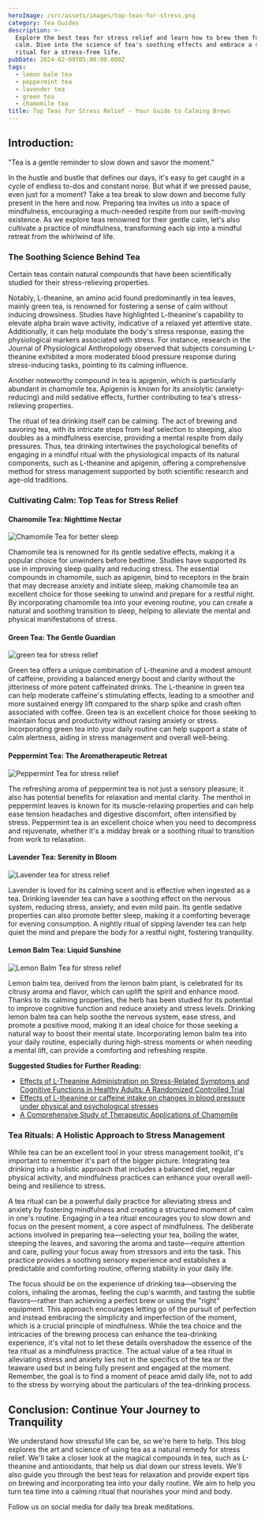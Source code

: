 ```yaml
---
heroImage: /src/assets/images/top-teas-for-stress.png
category: Tea Guides
description: >-
  Explore the best teas for stress relief and learn how to brew them for maximum
  calm. Dive into the science of tea's soothing effects and embrace a serene tea
  ritual for a stress-free life.
pubDate: 2024-02-09T05:00:00.000Z
tags:
  - lemon balm tea
  - peppermint tea
  - lavender tea
  - green tea
  - chamomile tea
title: Top Teas for Stress Relief - Your Guide to Calming Brews
---
```


## Introduction:

"Tea is a gentle reminder to slow down and savor the moment."

In the hustle and bustle that defines our days, it's easy to get caught in a cycle of endless to-dos and constant noise. But what if we pressed pause, even just for a moment? Take a tea break to slow down and become fully present in the here and now. Preparing tea invites us into a space of mindfulness, encouraging a much-needed respite from our swift-moving existence. As we explore teas renowned for their gentle calm, let's also cultivate a practice of mindfulness, transforming each sip into a mindful retreat from the whirlwind of life.

### The Soothing Science Behind Tea

Certain teas contain natural compounds that have been scientifically studied for their stress-relieving properties.

Notably, L-theanine, an amino acid found predominantly in tea leaves, mainly green tea, is renowned for fostering a sense of calm without inducing drowsiness. Studies have highlighted L-theanine's capability to elevate alpha brain wave activity, indicative of a relaxed yet attentive state. Additionally, it can help modulate the body's stress response, easing the physiological markers associated with stress. For instance, research in the Journal of Physiological Anthropology observed that subjects consuming L-theanine exhibited a more moderated blood pressure response during stress-inducing tasks, pointing to its calming influence.

Another noteworthy compound in tea is apigenin, which is particularly abundant in chamomile tea. Apigenin is known for its anxiolytic (anxiety-reducing) and mild sedative effects, further contributing to tea's stress-relieving properties.

The ritual of tea drinking itself can be calming. The act of brewing and savoring tea, with its intricate steps from leaf selection to steeping, also doubles as a mindfulness exercise, providing a mental respite from daily pressures. Thus, tea drinking intertwines the psychological benefits of engaging in a mindful ritual with the physiological impacts of its natural components, such as L-theanine and apigenin, offering a comprehensive method for stress management supported by both scientific research and age-old traditions.

### Cultivating Calm: Top Teas for Stress Relief

#### Chamomile Tea: Nighttime Nectar

![Chamomile Tea for better sleep](/src/assets/images/stress-tea-1.png)

Chamomile tea is renowned for its gentle sedative effects, making it a popular choice for unwinders before bedtime. Studies have supported its use in improving sleep quality and reducing stress. The essential compounds in chamomile, such as apigenin, bind to receptors in the brain that may decrease anxiety and initiate sleep, making chamomile tea an excellent choice for those seeking to unwind and prepare for a restful night. By incorporating chamomile tea into your evening routine, you can create a natural and soothing transition to sleep, helping to alleviate the mental and physical manifestations of stress.

#### Green Tea: The Gentle Guardian

![green tea for stress relief](/src/assets/images/stress-tea-2.png)

Green tea offers a unique combination of L-theanine and a modest amount of caffeine, providing a balanced energy boost and clarity without the jitteriness of more potent caffeinated drinks. The L-theanine in green tea can help moderate caffeine's stimulating effects, leading to a smoother and more sustained energy lift compared to the sharp spike and crash often associated with coffee. Green tea is an excellent choice for those seeking to maintain focus and productivity without raising anxiety or stress. Incorporating green tea into your daily routine can help support a state of calm alertness, aiding in stress management and overall well-being.

#### Peppermint Tea: The Aromatherapeutic Retreat

![Peppermint Tea for stress relief](/src/assets/images/stress-tea-3.png)

The refreshing aroma of peppermint tea is not just a sensory pleasure; it also has potential benefits for relaxation and mental clarity. The menthol in peppermint leaves is known for its muscle-relaxing properties and can help ease tension headaches and digestive discomfort, often intensified by stress. Peppermint tea is an excellent choice when you need to decompress and rejuvenate, whether it's a midday break or a soothing ritual to transition from work to relaxation.

#### Lavender Tea: Serenity in Bloom

![Lavender tea for stress relief](/src/assets/images/stress-tea-4.png)

Lavender is loved for its calming scent and is effective when ingested as a tea. Drinking lavender tea can have a soothing effect on the nervous system, reducing stress, anxiety, and even mild pain. Its gentle sedative properties can also promote better sleep, making it a comforting beverage for evening consumption. A nightly ritual of sipping lavender tea can help quiet the mind and prepare the body for a restful night, fostering tranquility.

#### Lemon Balm Tea: Liquid Sunshine

![Lemon Balm Tea for stress relief](/src/assets/images/stress-tea-5.png)

Lemon balm tea, derived from the lemon balm plant, is celebrated for its citrusy aroma and flavor, which can uplift the spirit and enhance mood. Thanks to its calming properties, the herb has been studied for its potential to improve cognitive function and reduce anxiety and stress levels. Drinking lemon balm tea can help soothe the nervous system, ease stress, and promote a positive mood, making it an ideal choice for those seeking a natural way to boost their mental state. Incorporating lemon balm tea into your daily routine, especially during high-stress moments or when needing a mental lift, can provide a comforting and refreshing respite.

**Suggested Studies for Further Reading:**

- [Effects of L-Theanine Administration on Stress-Related Symptoms and Cognitive Functions in Healthy Adults: A Randomized Controlled Trial](https://www.ncbi.nlm.nih.gov/pmc/articles/PMC6836118/)
- [Effects of L-theanine or caffeine intake on changes in blood pressure under physical and psychological stresses](https://jphysiolanthropol.biomedcentral.com/articles/10.1186/1880-6805-31-28)
- [A Comprehensive Study of Therapeutic Applications of Chamomile](https://www.ncbi.nlm.nih.gov/pmc/articles/PMC9611340/)

### Tea Rituals: A Holistic Approach to Stress Management

While tea can be an excellent tool in your stress management toolkit, it's important to remember it's part of the bigger picture. Integrating tea drinking into a holistic approach that includes a balanced diet, regular physical activity, and mindfulness practices can enhance your overall well-being and resilience to stress.

A tea ritual can be a powerful daily practice for alleviating stress and anxiety by fostering mindfulness and creating a structured moment of calm in one's routine. Engaging in a tea ritual encourages you to slow down and focus on the present moment, a core aspect of mindfulness. The deliberate actions involved in preparing tea—selecting your tea, boiling the water, steeping the leaves, and savoring the aroma and taste—require attention and care, pulling your focus away from stressors and into the task. This practice provides a soothing sensory experience and establishes a predictable and comforting routine, offering stability in your daily life.

The focus should be on the experience of drinking tea—observing the colors, inhaling the aromas, feeling the cup's warmth, and tasting the subtle flavors—rather than achieving a perfect brew or using the "right" equipment. This approach encourages letting go of the pursuit of perfection and instead embracing the simplicity and imperfection of the moment, which is a crucial principle of mindfulness. While the tea choice and the intricacies of the brewing process can enhance the tea-drinking experience, it's vital not to let these details overshadow the essence of the tea ritual as a mindfulness practice. The actual value of a tea ritual in alleviating stress and anxiety lies not in the specifics of the tea or the teaware used but in being fully present and engaged at the moment. Remember, the goal is to find a moment of peace amid daily life, not to add to the stress by worrying about the particulars of the tea-drinking process.

## Conclusion: Continue Your Journey to Tranquility

We understand how stressful life can be, so we're here to help. This blog explores the art and science of using tea as a natural remedy for stress relief. We'll take a closer look at the magical compounds in tea, such as L-theanine and antioxidants, that help us dial down our stress levels. We'll also guide you through the best teas for relaxation and provide expert tips on brewing and incorporating tea into your daily routine. We aim to help you turn tea time into a calming ritual that nourishes your mind and body.

Follow us on social media for daily tea break meditations.
